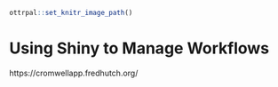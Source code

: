 
```r
ottrpal::set_knitr_image_path()
```
# Using Shiny to Manage Workflows

https://cromwellapp.fredhutch.org/







